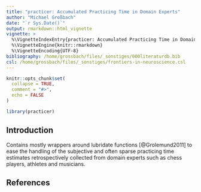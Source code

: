 ```yaml
---
title: "practicer: Accumulated Practicing Time in Domain Experts"
author: "Michael Großbach"
date: "`r Sys.Date()`"
output: rmarkdown::html_vignette
vignette: >
  %\VignetteIndexEntry{practicer: Accumulated Practicing Time in Domain Experts}
  %\VignetteEngine{knitr::rmarkdown}
  %\VignetteEncoding{UTF-8}
bibliography: /home/grossbach/files/_sonstiges/000literaturdb.bib
csl: /home/grossbach/files/_sonstiges/frontiers-in-neuroscience.csl  
---
```


```r
knitr::opts_chunk$set(
  collapse = TRUE,
  comment = "#>",
  echo = FALSE
)
```

```r
library(practicer)
```

## Introduction

Contains mostly wrappers around $\text{lubridate}$ functions [@Grolemund2011] to ease the handling of the subjective and often sparse practicing time estimates retrospectively collected from domain experts such as chess players, athletes and musicians.

## References

